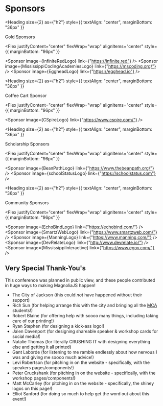 
<Card>

# Sponsors

<Heading
  size={2}
  as={"h2"}
  style={{ textAlign: "center", marginBottom: "36px" }}
>
  Gold Sponsors
</Heading>

<Flex
  justifyContent="center"
  flexWrap="wrap"
  alignItems="center"
  style={{ marginBottom: "96px" }}
>
  <Sponsor image={InfiniteRedLogo} link={"https://infinite.red"} />
  <Sponsor
    image={MississippiCodingAcademiesLogo}
    link={"https://mscoding.org/"}
  />
  <Sponsor image={EggheadLogo} link={"https://egghead.io"} />
</Flex>

<Heading
  size={2}
  as={"h2"}
  style={{ textAlign: "center", marginBottom: "36px" }}
>
  Coffee Cart Sponsor
</Heading>

<Flex
  justifyContent="center"
  flexWrap="wrap"
  alignItems="center"
  style={{ marginBottom: "96px" }}
>
  <Sponsor image={CSpireLogo} link={"https://www.cspire.com/"} />
</Flex>

<Heading
  size={2}
  as={"h2"}
  style={{ textAlign: "center", marginBottom: "36px" }}
>
  Scholarship Sponsors
</Heading>

<Flex
  justifyContent="center"
  flexWrap="wrap"
  alignItems="center"
  style={{ marginBottom: "96px" }}
>
  <Sponsor image={BeanPathLogo} link={"https://www.thebeanpath.org/"} />
  <Sponsor image={schoolStatusLogo} link={"https://schoolstatus.com"} />
</Flex>

<Heading
  size={2}
  as={"h2"}
  style={{ textAlign: "center", marginBottom: "36px" }}
>
  Community Sponsors
</Heading>

<Flex
  justifyContent="center"
  flexWrap="wrap"
  alignItems="center"
  style={{ marginBottom: "96px" }}
>
  <Sponsor image={EchoBindLogo} link={"https://echobind.com/"} />
  <Sponsor image={SmartzWebLogo} link={"https://www.smartzweb.com/"} />
  <Sponsor image={ManningLogo} link={"https://www.manning.com/"} />
  <Sponsor image={DevRelateLogo} link={"http://www.devrelate.io/"} />
  <Sponsor image={MississippiInteractive} link={"https://www.egov.com/"} />
</Flex>

## Very Special Thank-You's

This conference was planned in public view, and these people contributed in huge ways to making MagnoliaJS happen!

- The City of Jackson (this could _not_ have happened without their support)
- Rich Sun (for helping arrange this with the city and bringing all the [MCA](https://mscoding.org) students!)
- Robert Blaine (for offering help with soooo many things, including taking care of our printing!)
- Ryan Stephen (for designing a kick-ass logo!)
- Jalen Davenport (for designing shareable speaker &amp; workshop cards for social media!)
- Natalie Thomas (for literally CRUSHING IT with designing everything else and getting it all printed)
- Gant Laborde (for listening to me ramble endlessly about how nervous I was and giving me soooo much advice!)
- Levi Robertson (for pitching in on the website - specifically, with the speakers pages/components!)
- Peter Cruckshank (for pitching in on the website - specifically, with the workshop pages/components!)
- Matt McCarley (for pitching in on the website - specifically, the shiney logos on this page!)
- Elliot Sanford (for doing so much to help get the word out about this event!)

</Card>
